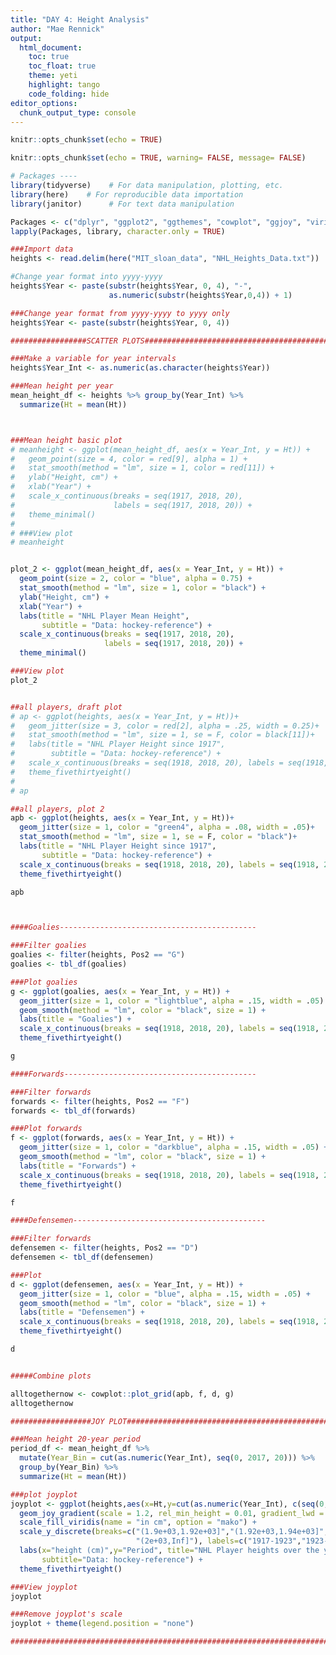 ```yaml
---
title: "DAY 4: Height Analysis"
author: "Mae Rennick"
output: 
  html_document:
    toc: true
    toc_float: true
    theme: yeti
    highlight: tango
    code_folding: hide
editor_options: 
  chunk_output_type: console
---
```


```r
knitr::opts_chunk$set(echo = TRUE)
```



```r
knitr::opts_chunk$set(echo = TRUE, warning= FALSE, message= FALSE)

# Packages ----
library(tidyverse)    # For data manipulation, plotting, etc. 
library(here)    # For reproducible data importation 
library(janitor)      # For text data manipulation

Packages <- c("dplyr", "ggplot2", "ggthemes", "cowplot", "ggjoy", "viridis", "extrafont")
lapply(Packages, library, character.only = TRUE)

```
 
 
```r

###Import data
heights <- read.delim(here("MIT_sloan_data", "NHL_Heights_Data.txt"))

#Change year format into yyyy-yyyy 
heights$Year <- paste(substr(heights$Year, 0, 4), "-", 
                      as.numeric(substr(heights$Year,0,4)) + 1)

###Change year format from yyyy-yyyy to yyyy only
heights$Year <- paste(substr(heights$Year, 0, 4))

#################SCATTER PLOTS#########################################

###Make a variable for year intervals
heights$Year_Int <- as.numeric(as.character(heights$Year))

###Mean height per year
mean_height_df <- heights %>% group_by(Year_Int) %>%
  summarize(Ht = mean(Ht))



###Mean height basic plot
# meanheight <- ggplot(mean_height_df, aes(x = Year_Int, y = Ht)) +
#   geom_point(size = 4, color = red[9], alpha = 1) +
#   stat_smooth(method = "lm", size = 1, color = red[11]) +
#   ylab("Height, cm") +
#   xlab("Year") +
#   scale_x_continuous(breaks = seq(1917, 2018, 20), 
#                      labels = seq(1917, 2018, 20)) +
#   theme_minimal()
# 
# ###View plot
# meanheight


plot_2 <- ggplot(mean_height_df, aes(x = Year_Int, y = Ht)) +
  geom_point(size = 2, color = "blue", alpha = 0.75) +
  stat_smooth(method = "lm", size = 1, color = "black") +
  ylab("Height, cm") +
  xlab("Year") +
  labs(title = "NHL Player Mean Height", 
       subtitle = "Data: hockey-reference") +
  scale_x_continuous(breaks = seq(1917, 2018, 20), 
                     labels = seq(1917, 2018, 20)) +
  theme_minimal()

###View plot
plot_2


##all players, draft plot
# ap <- ggplot(heights, aes(x = Year_Int, y = Ht))+
#   geom_jitter(size = 3, color = red[2], alpha = .25, width = 0.25)+
#   stat_smooth(method = "lm", size = 1, se = F, color = black[11])+
#   labs(title = "NHL Player Height since 1917",
#        subtitle = "Data: hockey-reference") +
#   scale_x_continuous(breaks = seq(1918, 2018, 20), labels = seq(1918, 2018, 20))+
#   theme_fivethirtyeight() 
# 
# ap

##all players, plot 2
apb <- ggplot(heights, aes(x = Year_Int, y = Ht))+
  geom_jitter(size = 1, color = "green4", alpha = .08, width = .05)+
  stat_smooth(method = "lm", size = 1, se = F, color = "black")+
  labs(title = "NHL Player Height since 1917",
       subtitle = "Data: hockey-reference") +
  scale_x_continuous(breaks = seq(1918, 2018, 20), labels = seq(1918, 2018, 20))+
  theme_fivethirtyeight() 

apb



####Goalies--------------------------------------------

###Filter goalies
goalies <- filter(heights, Pos2 == "G")
goalies <- tbl_df(goalies)

###Plot goalies
g <- ggplot(goalies, aes(x = Year_Int, y = Ht)) +
  geom_jitter(size = 1, color = "lightblue", alpha = .15, width = .05) +
  geom_smooth(method = "lm", color = "black", size = 1) +
  labs(title = "Goalies") +
  scale_x_continuous(breaks = seq(1918, 2018, 20), labels = seq(1918, 2018, 20)) +
  theme_fivethirtyeight()

g

####Forwards-------------------------------------------

###Filter forwards
forwards <- filter(heights, Pos2 == "F")
forwards <- tbl_df(forwards)

###Plot forwards
f <- ggplot(forwards, aes(x = Year_Int, y = Ht)) +
  geom_jitter(size = 1, color = "darkblue", alpha = .15, width = .05) +
  geom_smooth(method = "lm", color = "black", size = 1) +
  labs(title = "Forwards") +
  scale_x_continuous(breaks = seq(1918, 2018, 20), labels = seq(1918, 2018, 20)) +
  theme_fivethirtyeight()

f

####Defensemen-------------------------------------------

###Filter forwards
defensemen <- filter(heights, Pos2 == "D")
defensemen <- tbl_df(defensemen)

###Plot
d <- ggplot(defensemen, aes(x = Year_Int, y = Ht)) +
  geom_jitter(size = 1, color = "blue", alpha = .15, width = .05) +
  geom_smooth(method = "lm", color = "black", size = 1) +
  labs(title = "Defensemen") +
  scale_x_continuous(breaks = seq(1918, 2018, 20), labels = seq(1918, 2018, 20)) +
  theme_fivethirtyeight()

d


#####Combine plots 

alltogethernow <- cowplot::plot_grid(apb, f, d, g)
alltogethernow

##################JOY PLOT########################################################

###Mean height 20-year period
period_df <- mean_height_df %>%
  mutate(Year_Bin = cut(as.numeric(Year_Int), seq(0, 2017, 20))) %>%
  group_by(Year_Bin) %>%
  summarize(Ht = mean(Ht))

###plot joyplot
joyplot <- ggplot(heights,aes(x=Ht,y=cut(as.numeric(Year_Int), c(seq(0, 2017, 20), Inf)), fill=..x..)) +
  geom_joy_gradient(scale = 1.2, rel_min_height = 0.01, gradient_lwd = 1.) +    
  scale_fill_viridis(name = "in cm", option = "mako") +
  scale_y_discrete(breaks=c("(1.9e+03,1.92e+03]","(1.92e+03,1.94e+03]", "(1.94e+03,1.96e+03]", "(1.96e+03,1.98e+03]","(1.98e+03,2e+03]",
                            "(2e+03,Inf]"), labels=c("1917-1923","1923-1943","1943-1963","1963-1983","1983-2003","2003-2017")) +
  labs(x="height (cm)",y="Period", title="NHL Player heights over the years",
       subtitle="Data: hockey-reference") +
  theme_fivethirtyeight() 

###View joyplot
joyplot

###Remove joyplot's scale
joyplot + theme(legend.position = "none") 

####################################################################################################################



```
 
 